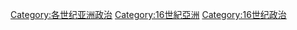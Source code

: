 [[Category:各世纪亚洲政治|Category:各世纪亚洲政治]]
[[Category:16世紀亞洲|Category:16世紀亞洲]]
[[Category:16世纪政治|Category:16世纪政治]]